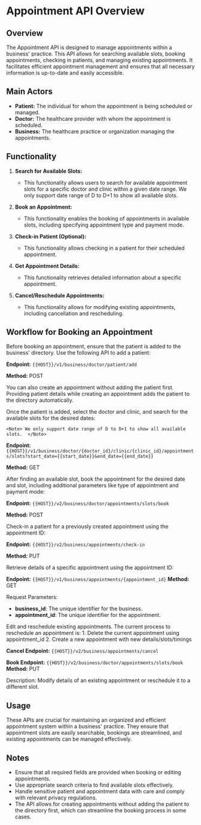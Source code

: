 # Appointment API Overview

## Overview
The Appointment API is designed to manage appointments within a business' practice. This API allows for searching available slots, booking appointments, checking in patients, and managing existing appointments. It facilitates efficient appointment management and ensures that all necessary information is up-to-date and easily accessible.

## Main Actors
* **Patient:** The individual for whom the appointment is being scheduled or managed.
* **Doctor:** The healthcare provider with whom the appointment is scheduled.
* **Business:** The healthcare practice or organization managing the appointments.

## Functionality
1. **Search for Available Slots:**
   - This functionality allows users to search for available appointment slots for a specific doctor and clinic within a given date range.
    <Note> We only support date range of D to D+1 to show all available slots. </Note>

2. **Book an Appointment:**
   - This functionality enables the booking of appointments in available slots, including specifying appointment type and payment mode.

3. **Check-in Patient (Optional):**
   - This functionality allows checking in a patient for their scheduled appointment.

4. **Get Appointment Details:**
   - This functionality retrieves detailed information about a specific appointment.

5. **Cancel/Reschedule Appointments:**
   - This functionality allows for modifying existing appointments, including cancellation and rescheduling.

## Workflow for Booking an Appointment
<Steps>
<Step title="Add Patient to Business' Directory (if not present)">
Before booking an appointment, ensure that the patient is added to the business' directory. Use the following API to add a patient:

**Endpoint:** `{{HOST}}/v1/business/doctor/patient/add`

**Method:** POST

<Note> You can also create an appointment without adding the patient first. Providing patient details while creating an appointment adds the patient to the directory automatically. </Note>
</Step>

<Step title="Search for Available Slots">
Once the patient is added, select the doctor and clinic, and search for the available slots for the desired dates:

    <Note> We only support date range of D to D+1 to show all available slots.  </Note>
**Endpoint:** `{{HOST}}/v1/business/doctor/{doctor_id}/clinic/{clinic_id}/appointments/slots?start_date={{start_date}}&end_date={{end_date}}`

**Method:** GET
</Step>

<Step title="Book an Appointment Slot">
After finding an available slot, book the appointment for the desired date and slot, including additional parameters like type of appointment and payment mode:

**Endpoint:** `{{HOST}}/v2/business/doctor/appointments/slots/book`

**Method:** POST
</Step>

<Step title="Check-In Patient for Appointment (Optional)">
Check-in a patient for a previously created appointment using the appointment ID:

**Endpoint:** `{{HOST}}/v2/business/appointments/check-in`

**Method:** PUT
</Step>

<Step title="Get Appointment Details">
Retrieve details of a specific appointment using the appointment ID:

**Endpoint:** `{{HOST}}/v1/business/appointments/{appointment_id}`
**Method:** GET

Request Parameters:
* **business_id**: The unique identifier for the business.
* **appointment_id**: The unique identifier for the appointment.
</Step>

<Step title="Edit and Reschedule Appointments">
Edit and reschedule existing appointments. The current process to reschedule an appointment is:
1. Delete the current appointment using appointment_id
2. Create a new appointment with new details/slots/timings

**Cancel Endpoint:** `{{HOST}}/v2/business/appointments/cancel`

**Book Endpoint:** `{{HOST}}/v2/business/doctor/appointments/slots/book`
**Method:** PUT

Description: Modify details of an existing appointment or reschedule it to a different slot.
</Step>
</Steps>

## Usage
These APIs are crucial for maintaining an organized and efficient appointment system within a business' practice. They ensure that appointment slots are easily searchable, bookings are streamlined, and existing appointments can be managed effectively.

## Notes
* Ensure that all required fields are provided when booking or editing appointments.
* Use appropriate search criteria to find available slots effectively.
* Handle sensitive patient and appointment data with care and comply with relevant privacy regulations.
* The API allows for creating appointments without adding the patient to the directory first, which can streamline the booking process in some cases.